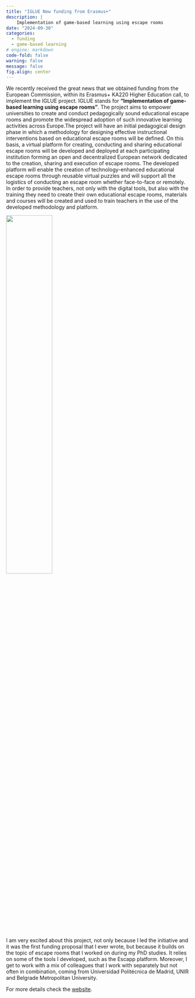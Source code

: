 ```yaml
---
title: "IGLUE New funding from Erasmus+"
description: |
    Implementation of game-based learning using escape rooms
date: "2024-09-30"
categories:
  - funding
  - game-based learning
# engine: markdown
code-fold: false
warning: false
message: false
fig.align: center
---
```


We recently received the great news that we obtained funding from the European Commission, within its Erasmus+ KA220 Higher Education call, to implement the IGLUE project. IGLUE stands for **"Implementation of game-based learning using escape rooms"**. The project aims to empower universities to create and conduct pedagogically sound educational escape rooms and promote the widespread adoption of such innovative learning activities across Europe.The project will have an initial pedagogical design phase in which a methodology for designing effective instructional interventions based on educational escape rooms will be defined. On this basis, a virtual platform for creating, conducting and sharing educational escape rooms will be developed and deployed at each participating institution forming an open and decentralized European network dedicated to the creation, sharing and execution of escape rooms. The developed platform will enable the creation of technology-enhanced educational escape rooms through reusable virtual puzzles and will support all the logistics of conducting an escape room whether face-to-face or remotely. In order to provide teachers, not only with the digital tools, but also with the training they need to create their own educational escape rooms, materials and courses will be created and used to train teachers in the use of the developed methodology and platform.


![](puzzle.png){fig-align="center" width="50%"}

I am very excited about this project, not only because I led the initiative and it was the first funding proposal that I ever wrote, but because it builds on the topic of escape rooms that I worked on during my PhD studies. It relies on some of the tools I developed, such as the Escapp platform. Moreover, I get to work with a mix of colleagues that I work with separately but not often in combination, coming from Universidad Politécnica de Madrid, UNIR and Belgrade Metropolitan University.

For more details check the [website](https://iglue.dit.upm.es/about-us/).

